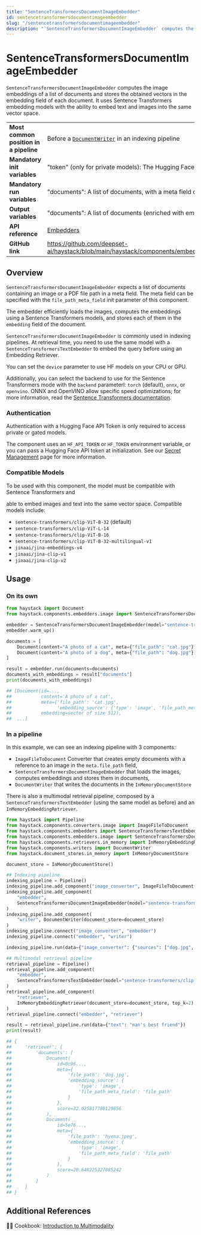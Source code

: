 ```yaml
---
title: "SentenceTransformersDocumentImageEmbedder"
id: sentencetransformersdocumentimageembedder
slug: "/sentencetransformersdocumentimageembedder"
description: "`SentenceTransformersDocumentImageEmbedder` computes the image embeddings of a list of documents and stores the obtained vectors in the embedding field of each document. It uses Sentence Transformers embedding models with the ability to embed text and images into the same vector space."
---
```


# SentenceTransformersDocumentImageEmbedder

`SentenceTransformersDocumentImageEmbedder` computes the image embeddings of a list of documents and stores the obtained vectors in the embedding field of each document. It uses Sentence Transformers embedding models with the ability to embed text and images into the same vector space.

|                                        |                                                                                                                                    |
| -------------------------------------- | ---------------------------------------------------------------------------------------------------------------------------------- |
| **Most common position in a pipeline** | Before a [`DocumentWriter`](../writers/documentwriter.mdx) in an indexing pipeline                                                          |
| **Mandatory init variables**           | "token" (only for private models): The Hugging Face API token. Can be set with `HF_API_TOKEN` or `HF_TOKEN` env var.               |
| **Mandatory run variables**            | "documents": A list of documents, with a meta field containing an image file path                                                  |
| **Output variables**                   | "documents": A list of documents (enriched with embeddings)                                                                        |
| **API reference**                      | [Embedders](/reference/embedders-api)                                                                                                     |
| **GitHub link**                        | https://github.com/deepset-ai/haystack/blob/main/haystack/components/embedders/image/sentence_transformers_doc_image_embedder.py |

## Overview

`SentenceTransformersDocumentImageEmbedder` expects a list of documents containing an image or a PDF file path in a meta field. The meta field can be specified with the `file_path_meta_field` init parameter of this component.

The embedder efficiently loads the images, computes the embeddings using a Sentence Transformers models, and stores each of them in the `embedding` field of the document.

`SentenceTransformersDocumentImageEmbedder` is commonly used in indexing pipelines. At retrieval time, you need to use the same model with a `SentenceTransformersTextEmbedder` to embed the query before using an Embedding Retriever.

You can set the `device` parameter to use HF models on your CPU or GPU.

Additionally, you can select the backend to use for the Sentence Transformers mode with the `backend` parameterl: `torch` (default), `onnx`, or `openvino`. ONNX and OpenVINO allow specific speed optimizations; for more information, read the [Sentence Transformers documentation](https://sbert.net/docs/sentence_transformer/usage/efficiency.html).

### Authentication

Authentication with a Hugging Face API Token is only required to access private or gated models.

The component uses an `HF_API_TOKEN` or `HF_TOKEN` environment variable, or you can pass a Hugging Face API token at initialization. See our [Secret Management](doc:secret-management) page for more information.

### Compatible Models

To be used with this component, the model must be compatible with Sentence Transformers and

able to embed images and text into the same vector space. Compatible models include:

- `sentence-transformers/clip-ViT-B-32` (default)
- `sentence-transformers/clip-ViT-L-14`
- `sentence-transformers/clip-ViT-B-16`
- `sentence-transformers/clip-ViT-B-32-multilingual-v1`
- `jinaai/jina-embeddings-v4`
- `jinaai/jina-clip-v1`
- `jinaai/jina-clip-v2`

## Usage

### On its own

```python
from haystack import Document
from haystack.components.embedders.image import SentenceTransformersDocumentImageEmbedder

embedder = SentenceTransformersDocumentImageEmbedder(model="sentence-transformers/clip-ViT-B-32")
embedder.warm_up()

documents = [
    Document(content="A photo of a cat", meta={"file_path": "cat.jpg"}),
    Document(content="A photo of a dog", meta={"file_path": "dog.jpg"}),
]

result = embedder.run(documents=documents)
documents_with_embeddings = result["documents"]
print(documents_with_embeddings)

## [Document(id=...,
##           content='A photo of a cat',
##           meta={'file_path': 'cat.jpg',
##                 'embedding_source': {'type': 'image', 'file_path_meta_field': 'file_path'}},
##           embedding=vector of size 512),
##  ...]
```

### In a pipeline

In this example, we can see an indexing pipeline with 3 components:

- `ImageFileToDocument` Converter that creates empty documents with a reference to an image in the `meta.file_path` field,
- `SentenceTransformersDocumentImageEmbedder` that loads the images, computes embeddings and stores them in documents,
- `DocumentWriter` that writes the documents in the `InMemoryDocumentStore`

There is also a multimodal retrieval pipeline, composed by a `SentenceTransformersTextEmbedder` (using the same model as before) and an `InMemoryEmbeddingRetriever`.

```python
from haystack import Pipeline
from haystack.components.converters.image import ImageFileToDocument
from haystack.components.embedders import SentenceTransformersTextEmbedder
from haystack.components.embedders.image import SentenceTransformersDocumentImageEmbedder
from haystack.components.retrievers.in_memory import InMemoryEmbeddingRetriever
from haystack.components.writers import DocumentWriter
from haystack.document_stores.in_memory import InMemoryDocumentStore

document_store = InMemoryDocumentStore()

## Indexing pipeline
indexing_pipeline = Pipeline()
indexing_pipeline.add_component("image_converter", ImageFileToDocument())
indexing_pipeline.add_component(
    "embedder",
    SentenceTransformersDocumentImageEmbedder(model="sentence-transformers/clip-ViT-B-32")
)
indexing_pipeline.add_component(
    "writer", DocumentWriter(document_store=document_store)
)
indexing_pipeline.connect("image_converter", "embedder")
indexing_pipeline.connect("embedder", "writer")

indexing_pipeline.run(data={"image_converter": {"sources": ["dog.jpg", "hyena.jpeg"]}})

## Multimodal retrieval pipeline
retrieval_pipeline = Pipeline()
retrieval_pipeline.add_component(
    "embedder",
    SentenceTransformersTextEmbedder(model="sentence-transformers/clip-ViT-B-32")
)
retrieval_pipeline.add_component(
    "retriever",
    InMemoryEmbeddingRetriever(document_store=document_store, top_k=2)
)
retrieval_pipeline.connect("embedder", "retriever")

result = retrieval_pipeline.run(data={"text": "man's best friend"})
print(result)

## {
##     'retriever': {
##         'documents': [
##             Document(
##                 id=0c96...,
##                 meta={
##                     'file_path': 'dog.jpg',
##                     'embedding_source': {
##                         'type': 'image',
##                         'file_path_meta_field': 'file_path'
##                     }
##                 },
##                 score=32.025817780129856
##             ),
##             Document(
##                 id=5e76...,
##                 meta={
##                     'file_path': 'hyena.jpeg',
##                     'embedding_source': {
##                         'type': 'image',
##                         'file_path_meta_field': 'file_path'
##                     }
##                 },
##                 score=20.648225327085242
##             )
##         ]
##     }
## }
```

## Additional References

🧑‍🍳 Cookbook: [Introduction to Multimodality](https://haystack.deepset.ai/cookbook/multimodal_intro)
